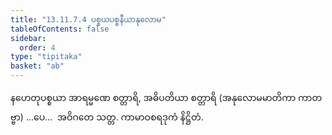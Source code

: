 ```yaml
---
title: "13.11.7.4 ပစ္စယပစ္စနီယာနုလောမ"
tableOfContents: false
sidebar:
  order: 4
type: "tipitaka"
basket: "ab"
---
```



<DynamicBreadcrumb />

<Division number="225">

<Paragraph number="4580">
နဟေတုပစ္စယာ အာရမ္မဏေ စတ္တာရိ, အဓိပတိယာ စတ္တာရိ (အနုလောမမာတိကာ ကာတဗ္ဗာ) …ပေ…  အဝိဂတေ သတ္တ.

</Paragraph>
</Division>

<Paragraph number="4581" type="center">
ကာမာဝစရဒုကံ နိဋ္ဌိတံ.
</Paragraph>